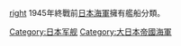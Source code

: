 {{Catnav|頁面分類|各種主題的頁面分類|按國家分類|各國軍事|日本军事}}

[[image:Naval_Ensign_of_Japan.svg|right]]
1945年終戰前[[大日本帝國海軍|日本海軍]]擁有艦船分類。
{{Commons category|Naval ships of Japan}}

[[Category:日本军舰|Category:日本军舰]]
[[Category:大日本帝國海軍|Category:大日本帝國海軍]]